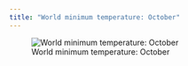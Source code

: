 ```yaml
---
title: "World minimum temperature: October"
---
```


![World minimum temperature: October](images/tmin_10.png)